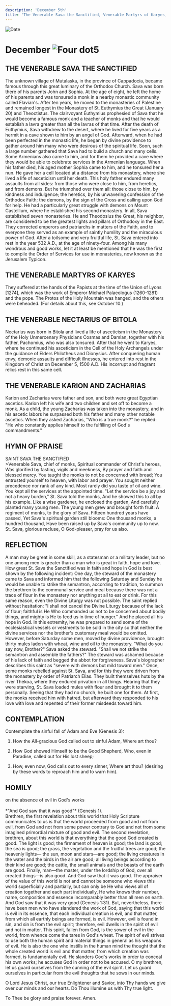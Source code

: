 ```yaml
---
description: 'December 5th'
title: 'The Venerable Sava the Sanctified, Venerable Martyrs of Karyes, Venerable Nectarius of Bitola, Venerable Karion and Zacharias'
---
```


<RunningHead />
<Image src="/title-imprint.png" height={68} width={50} alt="Date" className="title-imprint"/>

# <div id="date">December <Image className="four-dot" src="/four-dot.png" height={15} width={15} alt="Four dot" />5</div>

## THE VENERABLE SAVA THE SANCTIFIED

The unknown village of Mutalaska, in the province of Cappadocia, became famous through this great luminary of the Orthodox Church. Sava was born there of his parents John and Sophia. At the age of eight, he left the home of his parents and was tonsured a monk in a nearby monastic community called Flavian's. After ten years, he moved to the monasteries of Palestine and remained longest in the Monastery of St. Euthymius the Great (January 20) and Theoctistus. The clairvoyant Euthymius prophesied of Sava that he would become a famous monk and a teacher of monks and that he would establish a lavra greater than all the lavras of that time. After the death of Euthymius, Sava withdrew to the desert, where he lived for five years as a hermit in a cave shown to him by an angel of God. Afterward, when he had been perfected in the monastic life, he began by divine providence to gather around him many who were desirous of the spiritual life. Soon, such a large number gathered that Sava had to build a church and many cells. Some Armenians also came to him, and for them he provided a cave where they would be able to celebrate services in the Armenian language. When his father died, his aged mother Sophia came to him, and he tonsured her a nun. He gave her a cell located at a distance from his monastery, where she lived a life of asceticism until her death. This holy father endured many assaults from all sides: from those who were close to him, from heretics, and from demons. But he triumphed over them all: those close to him, by kindness and indulgence; the heretics, by his unwavering confession of the Orthodox Faith; the demons, by the sign of the Cross and calling upon God for help. He had a particularly great struggle with demons on Mount Castellium, where he established his second monastery. In all, Sava established seven monasteries. He and Theodosius the Great, his neighbor, are considered to be the greatest lights and pillars of Orthodoxy in the East. They corrected emperors and patriarchs in matters of the Faith, and to everyone they served as an example of saintly humility and the miraculous power of God. After a toilsome and very fruitful life, St. Sava entered into rest in the year 532 A.D., at the age of ninety-four. Among his many wondrous and good works, let it at least be mentioned that he was the first to compile the Order of Services for use in monasteries, now known as the Jerusalem Typicon.

## THE VENERABLE MARTYRS OF KARYES

They suffered at the hands of the Papists at the time of the Union of Lyons [1274], which was the work of Emperor Michael Palaeologus (1260-1281) and the pope. The Protos of the Holy Mountain was hanged, and the others were beheaded. (For details about this, see October 10.)

## THE VENERABLE NECTARIUS OF BITOLA

Nectarius was born in Bitola and lived a life of asceticism in the Monastery of the Holy Unmercenary Physicians Cosmas and Damian, together with his father, Pachomius, who was also tonsured. After that he went to Karyes, where he continued his asceticism in the Cell of the Holy Archangels under the guidance of Elders Philotheus and Dionysius. After conquering human envy, demonic assaults and difficult illnesses, he entered into rest in the Kingdom of Christ on December 5, 1500 A.D. His incorrupt and fragrant relics rest in this same cell.

## THE VENERABLE KARION AND ZACHARIAS

Karion and Zacharias were father and son, and both were great Egyptian ascetics. Karion left his wife and two children and set off to become a monk. As a child, the young Zacharias was taken into the monastery, and in his ascetic labors he surpassed both his father and many other notable ascetics. When they asked Zacharias, "Who is a true monk?" he replied: "He who constantly applies himself to the fulfilling of God's commandments."


## HYMN OF PRAISE
<div style={{textAlign:'center', color:'crimson', fontWeight:'bold'}}>
SAINT SAVA THE SANCTIFIED
</div>
>Venerable Sava, chief of monks,  
Spiritual commander of Christ's heroes,  
Was glorified by fasting, vigils and meekness,  
By prayer and faith and blessed mercy.  
You taught the monks to not be concerned with bread;  
You entrusted yourself to heaven, with labor and prayer.  
You sought neither precedence nor rank of any kind.  
Most rarely did you taste of oil and wine.  
You kept all the services at the appointed time.  
"Let the service be a joy and not a heavy burden,"  
St. Sava told the monks,  
And he showed this to all by his example.  
Like a wise gardener, he enclosed the garden,  
And carefully planted many young men.  
The young men grew and brought forth fruit:  
A regiment of monks, to the glory of Sava.  
Fifteen hundred years have passed,  
Yet Sava's spiritual garden still blooms:  
One thousand monks, a hundred thousand,  
Have been raised up by Sava's community up to now.  
St. Sava, glorious recluse,  
O God-pleaser, pray for us also.  


## REFLECTION

A man may be great in some skill, as a statesman or a military leader, but no one among men is greater than a man who is great in faith, hope and love. How great St. Sava the Sanctified was in faith and hope in God is best shown by the following incident: One day, the steward of the monastery came to Sava and informed him that the following Saturday and Sunday he would be unable to strike the semantron, according to tradition, to summon the brethren to the communal service and meal because there was not a trace of flour in the monastery nor anything at all to eat or drink. For this same reason, even the Divine Liturgy was not possible. The saint replied without hesitation: "I shall not cancel the Divine Liturgy because of the lack of flour; faithful is He Who commanded us not to be concerned about bodily things, and mighty is He to feed us in time of hunger." And he placed all his hope in God. In this extremity, he was prepared to send some of the ecclesiastical vessels or vestments to be sold in the city so that neither the divine services nor the brother's customary meal would be omitted. However, before Saturday some men, moved by divine providence, brought thirty mules laden with wheat, wine and oil to the monastery. "What do you say now, Brother?" Sava asked the steward. "Shall we not strike the semantron and assemble the fathers?" The steward was ashamed because of his lack of faith and begged the abbot for forgiveness. Sava's biographer describes this saint as "severe with demons but mild toward men." Once, some monks rebelled against St. Sava, and for this they were driven from the monastery by order of Patriarch Elias. They built themselves huts by the river Thekoa, where they endured privation in all things. Hearing that they were starving, St. Sava loaded mules with flour and brought it to them personally. Seeing that they had no church, he built one for them. At first, the monks received him with hatred, but afterward they responded to his love with love and repented of their former misdeeds toward him.
 

## CONTEMPLATION

Contemplate the sinful fall of Adam and Eve (Genesis 3):

1. How the All-gracious God called out to sinful Adam, Where art thou?

2. How God showed Himself to be the Good Shepherd, Who, even in Paradise, called out for His lost sheep;

3. How, even now, God calls out to every sinner, Where art thou? (desiring by these words to reproach him and to warn him).


## HOMILY
<div style={{textAlign:'center', color:'crimson', fontWeight:'bold'}}>
on the absence of evil in God's works
</div>
<br />
<div style={{textAlign:'right'}}>
*"And God saw that it was good"* (Genesis 1).
</div>
Brethren, the first revelation about this world that Holy Scripture communicates to us is that the world proceeded from good and not from evil, from God and not from some power contrary to God and not from some imagined primordial mixture of good and evil. The second revelation, brethren, about this world is that everything that the good God created is good. The light is good; the firmament of heaven is good; the land is good; the sea is good; the grass, the vegetation and the fruitful trees are good; the heavenly lights— the sun, moon and stars—are good; the living creatures in the water and the birds in the air are good; all living beings according to their kind are good; the cattle, the small animals and the beasts of the earth are good. Finally, man—the master, under the lordship of God, over all created things—is also good. And God saw that it was good. The appraiser of the value of this world is not and cannot be someone who views this world superficially and partially, but can only be He who views all of creation together and each part individually, He who knows their number, name, composition and essence incomparably better than all men on earth. And God saw that it was very good (Genesis 1:31). But, nevertheless, there have been men who have slandered the work of God, saying that this world is evil in its essence, that each individual creation is evil, and that matter, from which all earthly beings are formed, is evil. However, evil is found in sin, and sin is from the evil spirit; therefore, evil dwells in the spirit of evil and not in matter. This spirit, fallen from God, is the sower of evil in the world, from whence come the tares in God's wheat. The spirit of evil strives to use both the human spirit and material things in general as his weapons of evil. He is also the one who instills in the human mind the thought that the whole created world is evil and that matter, from which creation was formed, is fundamentally evil. He slanders God's works in order to conceal his own works; he accuses God in order not to be accused. O my brethren, let us guard ourselves from the cunning of the evil spirit. Let us guard ourselves in particular from the evil thoughts that he sows in our minds.

O Lord Jesus Christ, our true Enlightener and Savior, into Thy hands we give over our minds and our hearts. Do Thou illumine us with Thy true light.

To Thee be glory and praise forever. Amen.